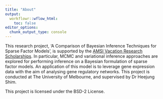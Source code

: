 ```yaml
---
title: "About"
output:
  workflowr::wflow_html:
    toc: false
editor_options:
  chunk_output_type: console
---
```


This research project, 'A Comparison of Bayesian Inference Techniques for Sparse Factor Models', is supported by the [AMSI Vacation Research Scholarships](https://vrs.amsi.org.au/). In particular, MCMC and variational inference approaches are explored for performing inference on a Bayesian formulation of sparse factor models. An application of this model is to leverage gene expression data with the aim of analysing gene regulatory networks. This project is conducted at The University of Melbourne, and supervised by Dr Heejung Shim.

This project is licensed under the BSD-2 License.
